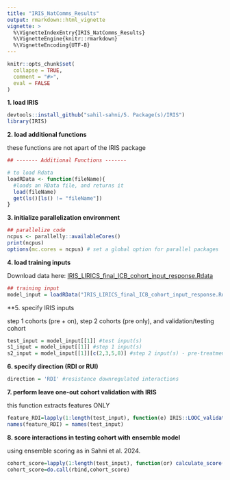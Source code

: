 ```yaml
---
title: "IRIS_NatComms_Results"
output: rmarkdown::html_vignette
vignette: >
  %\VignetteIndexEntry{IRIS_NatComms_Results}
  %\VignetteEngine{knitr::rmarkdown}
  %\VignetteEncoding{UTF-8}
---
```


```r
knitr::opts_chunk$set(
  collapse = TRUE,
  comment = "#>",
  eval = FALSE
)
```

**1. load IRIS**

```r
devtools::install_github("sahil-sahni/5. Package(s)/IRIS")
library(IRIS)
```

**2. load additional functions**

these functions are not apart of the IRIS package
```r
## ------- Additional Functions -------

# to load Rdata
loadRData <- function(fileName){
  #loads an RData file, and returns it
  load(fileName)
  get(ls()[ls() != "fileName"])
}
```

**3. initialize parallelization environment**

```r
## parallelize code
ncpus <- parallelly::availableCores()
print(ncpus)
options(mc.cores = ncpus) # set a global option for parallel packages
```

**4. load training inputs**

Download data here:
[IRIS_LIRICS_final_ICB_cohort_input_response.Rdata](https://zenodo.org/records/13172848)


```r
## training input
model_input = loadRData("IRIS_LIRICS_final_ICB_cohort_input_response.Rdata") 
```

**5. specify IRIS inputs 

step 1 cohorts (pre + on), step 2 cohorts (pre only), and validation/testing cohort

```r
test_input = model_input[[1]] #test input(s)
s1_input = model_input[[1]] #step 1 input(s)
s2_input = model_input[[1]][c(2,3,5,8)] #step 2 input(s) - pre-treatment only
```

**6. specify direction (RDI or RUI)**

```r
direction = 'RDI' #resistance downregulated interactions
```

**7. perform leave one-out cohort validation with IRIS**

this function extracts features ONLY

```r
feature_RDI=lapply(1:length(test_input), function(e) IRIS::LOOC_validation(names(test_input[e]), s1_input, s2_input, direction=direction))
names(feature_RDI) = names(test_input)

```

**8. score interactions in testing cohort with ensemble model**

using ensemble scoring as in Sahni et al. 2024.
```r
cohort_score=lapply(1:length(test_input), function(or) calculate_score(test_input[[or]], names(test_input[or]), feature_RDI[[or]]))
cohort_score=do.call(rbind,cohort_score)
```
